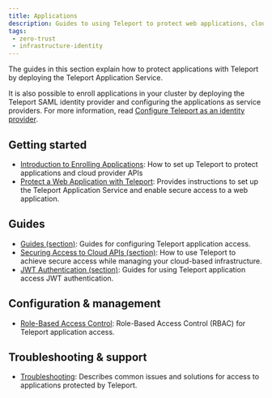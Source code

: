 ```yaml
---
title: Applications
description: Guides to using Teleport to protect web applications, cloud provider APIs, and more.
tags:
 - zero-trust
 - infrastructure-identity
---
```


The guides in this section explain how to protect applications with
Teleport by deploying the Teleport Application Service.

It is also possible to enroll applications in your cluster by deploying the
Teleport SAML identity provider and configuring the applications as service
providers. For more information, read [Configure Teleport as an identity
provider](../../identity-governance/idps/idps.mdx).

## Getting started
- [Introduction to Enrolling Applications](./introduction.mdx): How to set up Teleport to protect applications and cloud provider APIs
- [Protect a Web Application with Teleport](./getting-started.mdx): Provides instructions to set up the Teleport Application Service and enable secure access to a web application.

## Guides
- [Guides (section)](./guides/): Guides for configuring Teleport application access.
- [Securing Access to Cloud APIs (section)](./cloud-apis/): How to use Teleport to achieve secure access while managing your cloud-based infrastructure.
- [JWT Authentication (section)](./jwt/): Guides for using Teleport application access JWT authentication.

## Configuration & management
- [Role-Based Access Control](./controls.mdx): Role-Based Access Control (RBAC) for Teleport application access.

## Troubleshooting & support
- [Troubleshooting](./troubleshooting-apps.mdx): Describes common issues and solutions for access to applications protected by Teleport.
